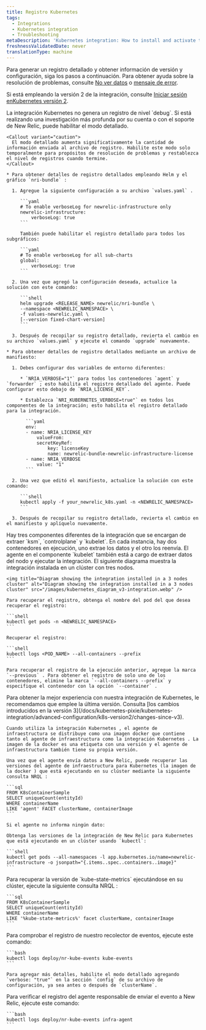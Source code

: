 ```yaml
---
title: Registro Kubernetes
tags:
  - Integrations
  - Kubernetes integration
  - Troubleshooting
metaDescription: 'Kubernetes integration: How to install and activate the integration, and what data is reported.'
freshnessValidatedDate: never
translationType: machine
---
```


Para generar un registro detallado y obtener información de versión y configuración, siga los pasos a continuación. Para obtener ayuda sobre la resolución de problemas, consulte [No ver datos](/docs/integrations/host-integrations/troubleshooting/kubernetes-integration-troubleshooting-not-seeing-data) o [mensaje de error](/docs/integrations/host-integrations/troubleshooting/kubernetes-integration-troubleshooting-error-messages).

Si está empleando la versión 2 de la integración, consulte [Iniciar sesión enKubernetes versión 2](/docs/kubernetes-pixie/kubernetes-integration/advanced-configuration/k8s-version2/overview/#logs-version2).

<CollapserGroup>
  <Collapser id="verbose-logging" title="Habilitar el registro detallado">
    La integración Kubernetes no genera un registro de nivel `debug`. Si está realizando una investigación más profunda por su cuenta o con el soporte de New Relic, puede habilitar el modo detallado.

    <Callout variant="caution">
      El modo detallado aumenta significativamente la cantidad de información enviada al archivo de registro. Habilite este modo solo temporalmente para propósitos de resolución de problemas y restablezca el nivel de registros cuando termine.
    </Callout>

    * Para obtener detalles de registro detallados empleando Helm y el gráfico `nri-bundle` :

      1. Agregue la siguiente configuración a su archivo `values.yaml` .

         ```yaml
         # To enable verboseLog for newrelic-infrastructure only
         newrelic-infrastructure:
             verboseLog: true
         ```

         También puede habilitar el registro detallado para todos los subgráficos:

         ```yaml
         # To enable verboseLog for all sub-charts
         global:
             verboseLog: true
         ```

      2. Una vez que agregó la configuración deseada, actualice la solución con este comando:

         ```shell
         helm upgrade <RELEASE_NAME> newrelic/nri-bundle \
         --namespace <NEWRELIC_NAMESPACE> \
         -f values-newrelic.yaml \
         [--version fixed-chart-version]
         ```

      3. Después de recopilar su registro detallado, revierta el cambio en su archivo `values.yaml` y ejecute el comando `upgrade` nuevamente.

    * Para obtener detalles de registro detallados mediante un archivo de manifiesto:

      1. Debes configurar dos variables de entorno diferentes:

         * `NRIA_VERBOSE="1"` para todos los contenedores `agent` y `forwarder` ; esto habilita el registro detallado del agente. Puede configurar esto debajo de `NRIA_LICENSE_KEY`.

         * Establezca `NRI_KUBERNETES_VERBOSE=true"` en todos los componentes de la integración; esto habilita el registro detallado para la integración.

           ```yaml
           env:
           - name: NRIA_LICENSE_KEY
               valueFrom:
               secretKeyRef:
                   key: licenseKey
                   name: newrelic-bundle-newrelic-infrastructure-license
           - name: NRIA_VERBOSE
               value: "1"
           ```

      2. Una vez que editó el manifiesto, actualice la solución con este comando:

         ```shell
         kubectl apply -f your_newrelic_k8s.yaml -n <NEWRELIC_NAMESPACE>
         ```

      3. Después de recopilar su registro detallado, revierta el cambio en el manifiesto y aplíquelo nuevamente.
  </Collapser>

  <Collapser id="retrieve-logs-v3" title="Recuperar registro de cualquiera de los componentes de integración.">
    Hay tres componentes diferentes de la integración que se encargan de extraer `ksm`, `controlplane` y `kubelet`. En cada instancia, hay dos contenedores en ejecución, uno extrae los datos y el otro los reenvía. El agente en el componente `kubelet` también está a cargo de extraer datos del nodo y ejecutar la integración. El siguiente diagrama muestra la integración instalada en un clúster con tres nodos.

    <img title="Diagram showing the integration installed in a 3 nodes cluster" alt="Diagram showing the integration installed in a 3 nodes cluster" src="/images/kubernetes_diagram_v3-integration.webp" />

    Para recuperar el registro, obtenga el nombre del pod del que desea recuperar el registro:

    ```shell
    kubectl get pods -n <NEWRELIC_NAMESPACE>
    ```

    Recuperar el registro:

    ```shell
    kubectl logs <POD_NAME> --all-containers --prefix
    ```

    Para recuperar el registro de la ejecución anterior, agregue la marca `--previous` . Para obtener el registro de solo uno de los contenedores, elimine la marca `--all-containers --prefix` y especifique el contenedor con la opción `--container` .
  </Collapser>

  <Collapser id="infra-version" title="Obtenga la versión del agente de infraestructura">
    <Callout variant="important">
      Para obtener la mejor experiencia con nuestra integración de Kubernetes, le recomendamos que emplee la última versión. Consulta [los cambios introducidos en la versión 3](/docs/kubernetes-pixie/kubernetes-integration/advanced-configuration/k8s-version2/changes-since-v3).
    </Callout>

    Cuando utiliza la integración Kubernetes , el agente de infraestructura se distribuye como una imagen docker que contiene tanto el agente de infraestructura como la integración Kubernetes . La imagen de la docker es una etiqueta con una versión y el agente de infraestructura también tiene su propia versión.

    Una vez que el agente envía datos a New Relic, puede recuperar las versiones del agente de infraestructura para Kubernetes (la imagen de la docker ) que está ejecutando en su clúster mediante la siguiente consulta NRQL :

    ```sql
    FROM K8sContainerSample
    SELECT uniqueCount(entityId)
    WHERE containerName
    LIKE 'agent' FACET clusterName, containerImage
    ```

    Si el agente no informa ningún dato:

    Obtenga las versiones de la integración de New Relic para Kubernetes que está ejecutando en un clúster usando `kubectl`:

    ```shell
    kubectl get pods --all-namespaces -l app.kubernetes.io/name=newrelic-infrastructure -o jsonpath="{.items..spec..containers..image}"
    ```
  </Collapser>

  <Collapser id="kube-state-metrics-version" title="Obtener la versión kube-state-métrica">
    Para recuperar la versión de `kube-state-metrics` ejecutándose en su clúster, ejecute la siguiente consulta NRQL :

    ```sql
    FROM K8sContainerSample
    SELECT uniqueCount(entityId)
    WHERE containerName
    LIKE '%kube-state-metrics%' facet clusterName, containerImage
    ```
  </Collapser>

  <Collapser id="logs-on-collection" title="Obtener la colección de eventos de inicio de sesión">
    Para comprobar el registro de nuestro recolector de eventos, ejecute este comando:

    ```bash
    kubectl logs deploy/nr-kube-events kube-events
    ```

    Para agregar más detalles, habilite el modo detallado agregando `verbose: "true"` en la sección `config` de su archivo de configuración, ya sea antes o después de `clusterName`.
  </Collapser>

  <Collapser id="logs-on-sending" title="Obtener inicio de sesión enviando evento">
    Para verificar el registro del agente responsable de enviar el evento a New Relic, ejecute este comando:

    ```bash
    kubectl logs deploy/nr-kube-events infra-agent
    ```
  </Collapser>
</CollapserGroup>